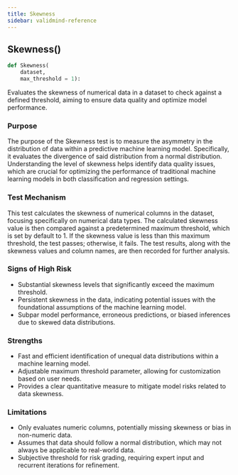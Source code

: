```yaml
---
title: Skewness
sidebar: validmind-reference
---
```


## Skewness[()]{.muted}

```python
def Skewness(
    dataset,
    max_threshold = 1):
```

Evaluates the skewness of numerical data in a dataset to check against a defined threshold, aiming to ensure data quality and optimize model performance.

### Purpose

The purpose of the Skewness test is to measure the asymmetry in the distribution of data within a predictive machine learning model. Specifically, it evaluates the divergence of said distribution from a normal distribution. Understanding the level of skewness helps identify data quality issues, which are crucial for optimizing the performance of traditional machine learning models in both classification and regression settings.

### Test Mechanism

This test calculates the skewness of numerical columns in the dataset, focusing specifically on numerical data types. The calculated skewness value is then compared against a predetermined maximum threshold, which is set by default to 1. If the skewness value is less than this maximum threshold, the test passes; otherwise, it fails. The test results, along with the skewness values and column names, are then recorded for further analysis.

### Signs of High Risk

- Substantial skewness levels that significantly exceed the maximum threshold.
- Persistent skewness in the data, indicating potential issues with the foundational assumptions of the machine learning model.
- Subpar model performance, erroneous predictions, or biased inferences due to skewed data distributions.

### Strengths

- Fast and efficient identification of unequal data distributions within a machine learning model.
- Adjustable maximum threshold parameter, allowing for customization based on user needs.
- Provides a clear quantitative measure to mitigate model risks related to data skewness.

### Limitations

- Only evaluates numeric columns, potentially missing skewness or bias in non-numeric data.
- Assumes that data should follow a normal distribution, which may not always be applicable to real-world data.
- Subjective threshold for risk grading, requiring expert input and recurrent iterations for refinement.
